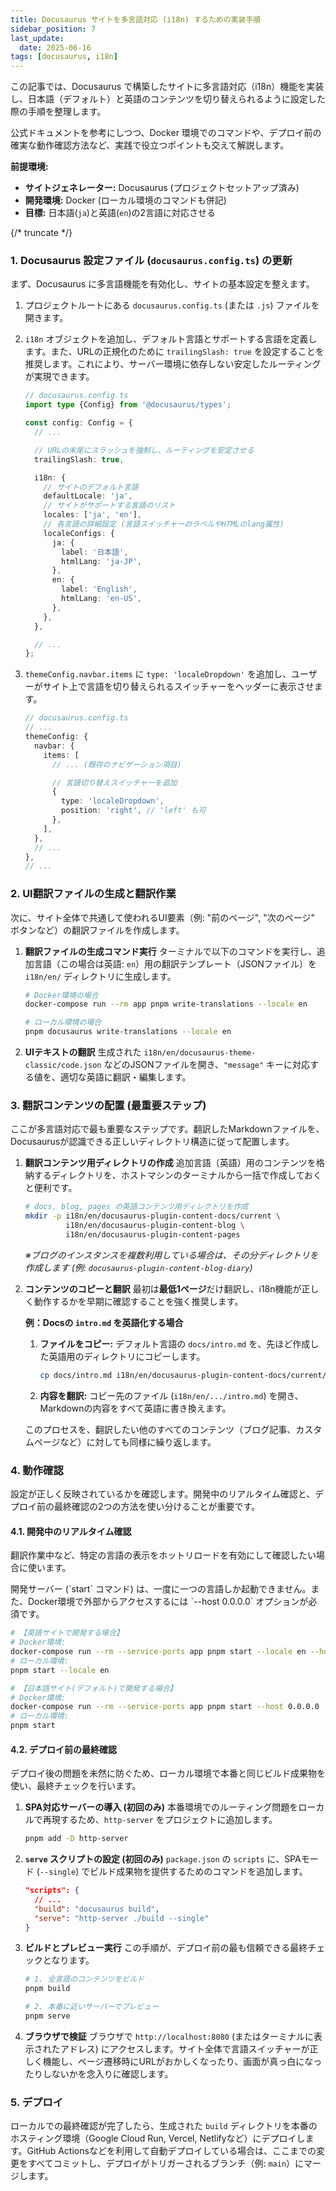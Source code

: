 ```yaml
---
title: Docusaurus サイトを多言語対応 (i18n) するための実装手順
sidebar_position: 7
last_update:
  date: 2025-06-16
tags: [docusaurus, i18n]
---
```



この記事では、Docusaurus で構築したサイトに多言語対応（i18n）機能を実装し、日本語（デフォルト）と英語のコンテンツを切り替えられるように設定した際の手順を整理します。

公式ドキュメントを参考にしつつ、Docker 環境でのコマンドや、デプロイ前の確実な動作確認方法など、実践で役立つポイントも交えて解説します。

**前提環境:**

*   **サイトジェネレーター:** Docusaurus (プロジェクトセットアップ済み)
*   **開発環境:** Docker (ローカル環境のコマンドも併記)
*   **目標:** 日本語(`ja`)と英語(`en`)の2言語に対応させる

{/* truncate */}

### 1. Docusaurus 設定ファイル (`docusaurus.config.ts`) の更新

まず、Docusaurus に多言語機能を有効化し、サイトの基本設定を整えます。

1.  プロジェクトルートにある `docusaurus.config.ts` (または `.js`) ファイルを開きます。
2.  `i18n` オブジェクトを追加し、デフォルト言語とサポートする言語を定義します。また、URLの正規化のために `trailingSlash: true` を設定することを推奨します。これにより、サーバー環境に依存しない安定したルーティングが実現できます。

    ```typescript title="docusaurus.config.ts"
    // docusaurus.config.ts
    import type {Config} from '@docusaurus/types';

    const config: Config = {
      // ...

      // URLの末尾にスラッシュを強制し、ルーティングを安定させる
      trailingSlash: true,

      i18n: {
        // サイトのデフォルト言語
        defaultLocale: 'ja',
        // サイトがサポートする言語のリスト
        locales: ['ja', 'en'],
        // 各言語の詳細設定 (言語スイッチャーのラベルやHTMLのlang属性)
        localeConfigs: {
          ja: {
            label: '日本語',
            htmlLang: 'ja-JP',
          },
          en: {
            label: 'English',
            htmlLang: 'en-US',
          },
        },
      },

      // ...
    };
    ```

3.  `themeConfig.navbar.items` に `type: 'localeDropdown'` を追加し、ユーザーがサイト上で言語を切り替えられるスイッチャーをヘッダーに表示させます。

    ```typescript title="docusaurus.config.ts"
    // docusaurus.config.ts
    // ...
    themeConfig: {
      navbar: {
        items: [
          // ... (既存のナビゲーション項目)

          // 言語切り替えスイッチャーを追加
          {
            type: 'localeDropdown',
            position: 'right', // 'left' も可
          },
        ],
      },
      // ...
    },
    // ...
    ```

### 2. UI翻訳ファイルの生成と翻訳作業

次に、サイト全体で共通して使われるUI要素（例: "前のページ", "次のページ" ボタンなど）の翻訳ファイルを作成します。

1.  **翻訳ファイルの生成コマンド実行**
    ターミナルで以下のコマンドを実行し、追加言語（この場合は英語: `en`）用の翻訳テンプレート（JSONファイル）を `i18n/en/` ディレクトリに生成します。
    ```bash
    # Docker環境の場合
    docker-compose run --rm app pnpm write-translations --locale en

    # ローカル環境の場合
    pnpm docusaurus write-translations --locale en
    ```

2.  **UIテキストの翻訳**
    生成された `i18n/en/docusaurus-theme-classic/code.json` などのJSONファイルを開き、`"message"` キーに対応する値を、適切な英語に翻訳・編集します。

### 3. 翻訳コンテンツの配置 (最重要ステップ)

ここが多言語対応で最も重要なステップです。翻訳したMarkdownファイルを、Docusaurusが認識できる正しいディレクトリ構造に従って配置します。

1.  **翻訳コンテンツ用ディレクトリの作成**
    追加言語（英語）用のコンテンツを格納するディレクトリを、ホストマシンのターミナルから一括で作成しておくと便利です。
    ```bash
    # docs, blog, pages の英語コンテンツ用ディレクトリを作成
    mkdir -p i18n/en/docusaurus-plugin-content-docs/current \
             i18n/en/docusaurus-plugin-content-blog \
             i18n/en/docusaurus-plugin-content-pages
    ```
    *※ブログのインスタンスを複数利用している場合は、その分ディレクトリを作成します (例: `docusaurus-plugin-content-blog-diary`)*

2.  **コンテンツのコピーと翻訳**
    <Admonition type="tip" title="アドバイス">
      最初は**最低1ページ**だけ翻訳し、i18n機能が正しく動作するかを早期に確認することを強く推奨します。
    </Admonition>

    **例：Docsの `intro.md` を英語化する場合**

    1.  **ファイルをコピー:** デフォルト言語の `docs/intro.md` を、先ほど作成した英語用のディレクトリにコピーします。
        ```bash
        cp docs/intro.md i18n/en/docusaurus-plugin-content-docs/current/intro.md
        ```
    2.  **内容を翻訳:** コピー先のファイル (`i18n/en/.../intro.md`) を開き、Markdownの内容をすべて英語に書き換えます。

    このプロセスを、翻訳したい他のすべてのコンテンツ（ブログ記事、カスタムページなど）に対しても同様に繰り返します。

### 4. 動作確認

設定が正しく反映されているかを確認します。開発中のリアルタイム確認と、デプロイ前の最終確認の2つの方法を使い分けることが重要です。

#### 4.1. 開発中のリアルタイム確認

翻訳作業中など、特定の言語の表示をホットリロードを有効にして確認したい場合に使います。

<Admonition type="note" title="注記">
  開発サーバー (`start` コマンド) は、一度に一つの言語しか起動できません。また、Docker環境で外部からアクセスするには `--host 0.0.0.0` オプションが必須です。
</Admonition>

```bash
# 【英語サイトで開発する場合】
# Docker環境:
docker-compose run --rm --service-ports app pnpm start --locale en --host 0.0.0.0
# ローカル環境:
pnpm start --locale en

# 【日本語サイト(デフォルト)で開発する場合】
# Docker環境:
docker-compose run --rm --service-ports app pnpm start --host 0.0.0.0
# ローカル環境:
pnpm start
```

#### 4.2. デプロイ前の最終確認

デプロイ後の問題を未然に防ぐため、ローカル環境で本番と同じビルド成果物を使い、最終チェックを行います。

1.  **SPA対応サーバーの導入 (初回のみ)**
    本番環境でのルーティング問題をローカルで再現するため、`http-server` をプロジェクトに追加します。
    ```bash
    pnpm add -D http-server
    ```
2.  **`serve` スクリプトの設定 (初回のみ)**
    `package.json` の `scripts` に、SPAモード (`--single`) でビルド成果物を提供するためのコマンドを追加します。
    ```json title="package.json"
    "scripts": {
      // ...
      "build": "docusaurus build",
      "serve": "http-server ./build --single"
    }
    ```
3.  **ビルドとプレビュー実行**
    この手順が、デプロイ前の最も信頼できる最終チェックとなります。
    ```bash
    # 1. 全言語のコンテンツをビルド
    pnpm build

    # 2. 本番に近いサーバーでプレビュー
    pnpm serve
    ```
4.  **ブラウザで検証**
    ブラウザで `http://localhost:8080` (またはターミナルに表示されたアドレス) にアクセスします。サイト全体で言語スイッチャーが正しく機能し、ページ遷移時にURLがおかしくなったり、画面が真っ白になったりしないかを念入りに確認します。

### 5. デプロイ

ローカルでの最終確認が完了したら、生成された `build` ディレクトリを本番のホスティング環境（Google Cloud Run, Vercel, Netlifyなど）にデプロイします。GitHub Actionsなどを利用して自動デプロイしている場合は、ここまでの変更をすべてコミットし、デプロイがトリガーされるブランチ（例: `main`）にマージします。
